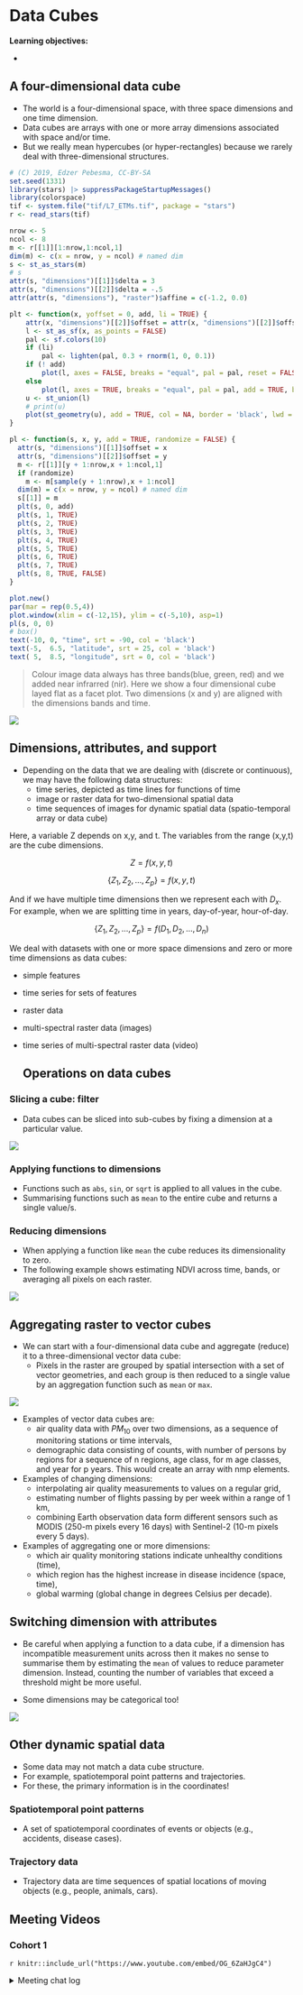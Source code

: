 # Data Cubes

**Learning objectives:**

-   

## A four-dimensional data cube {.unnumbered}

-   The world is a four-dimensional space, with three space dimensions and one time dimension.
-   Data cubes are arrays with one or more array dimensions associated with space and/or time.
-   But we really mean hypercubes (or hyper-rectangles) because we rarely deal with three-dimensional structures.

```r
# (C) 2019, Edzer Pebesma, CC-BY-SA
set.seed(1331)
library(stars) |> suppressPackageStartupMessages()
library(colorspace)
tif <- system.file("tif/L7_ETMs.tif", package = "stars")
r <- read_stars(tif)

nrow <- 5
ncol <- 8
m <- r[[1]][1:nrow,1:ncol,1]
dim(m) <- c(x = nrow, y = ncol) # named dim
s <- st_as_stars(m)
# s
attr(s, "dimensions")[[1]]$delta = 3
attr(s, "dimensions")[[2]]$delta = -.5
attr(attr(s, "dimensions"), "raster")$affine = c(-1.2, 0.0)

plt <- function(x, yoffset = 0, add, li = TRUE) {
    attr(x, "dimensions")[[2]]$offset = attr(x, "dimensions")[[2]]$offset + yoffset
    l <- st_as_sf(x, as_points = FALSE)
    pal <- sf.colors(10)
    if (li)
        pal <- lighten(pal, 0.3 + rnorm(1, 0, 0.1))
    if (! add)
        plot(l, axes = FALSE, breaks = "equal", pal = pal, reset = FALSE, border = grey(.75), key.pos = NULL, main = NULL, xlab = "time")
    else
        plot(l, axes = TRUE, breaks = "equal", pal = pal, add = TRUE, border = grey(.75))
    u <- st_union(l)
    # print(u)
    plot(st_geometry(u), add = TRUE, col = NA, border = 'black', lwd = 2.5)
}

pl <- function(s, x, y, add = TRUE, randomize = FALSE) {
  attr(s, "dimensions")[[1]]$offset = x
  attr(s, "dimensions")[[2]]$offset = y
  m <- r[[1]][y + 1:nrow,x + 1:ncol,1]
  if (randomize)
    m <- m[sample(y + 1:nrow),x + 1:ncol]
  dim(m) = c(x = nrow, y = ncol) # named dim
  s[[1]] = m
  plt(s, 0, add)
  plt(s, 1, TRUE)
  plt(s, 2, TRUE)
  plt(s, 3, TRUE)
  plt(s, 4, TRUE)
  plt(s, 5, TRUE)
  plt(s, 6, TRUE)
  plt(s, 7, TRUE)
  plt(s, 8, TRUE, FALSE)
}

plot.new()
par(mar = rep(0.5,4))
plot.window(xlim = c(-12,15), ylim = c(-5,10), asp=1)
pl(s, 0, 0)
# box()
text(-10, 0, "time", srt = -90, col = 'black')
text(-5,  6.5, "latitude", srt = 25, col = 'black')
text( 5,  8.5, "longitude", srt = 0, col = 'black')
```

> Colour image data always has three bands(blue, green, red) and we added near infrarred (nir). Here we show a four dimensional cube layed flat as a facet plot. Two dimensions (x and y) are aligned with the dimensions bands and time.

![](./images/fig-cube4d2-1.png)

## Dimensions, attributes, and support {.unnumbered}

-   Depending on the data that we are dealing with (discrete or continuous), we may have the following data structures:
    -   time series, depicted as time lines for functions of time\
    -   image or raster data for two-dimensional spatial data\
    -   time sequences of images for dynamic spatial data (spatio-temporal array or data cube)

Here, a variable Z depends on x,y, and t. The variables from the range (x,y,t) are the cube dimensions.

$$
Z = f(x,y,t)  
$$

$$
\{ Z_1, Z_2, ..., Z_p \} = f(x,y,t)
$$

And if we have multiple time dimensions then we represent each with $D_x$. For example, when we are splitting time in years, day-of-year, hour-of-day.

$$
\{ Z_1, Z_2, ..., Z_p \} = f(D_1, D_2, ... , D_n)
$$

We deal with datasets with one or more space dimensions and zero or more time dimensions as data cubes:

-   simple features

-   time series for sets of features

-   raster data

-   multi-spectral raster data (images)

-   time series of multi-spectral raster data (video)

    ## Operations on data cubes {.unnumbered}

### Slicing a cube: filter {.unnumbered}

-   Data cubes can be sliced into sub-cubes by fixing a dimension at a particular value.

![](images/fig-cube4filter-1.png)

### Applying functions to dimensions {.unnumbered}

-   Functions such as `abs`, `sin`, or `sqrt` is applied to all values in the cube.\
-   Summarising functions such as `mean` to the entire cube and returns a single value/s.

### Reducing dimensions {.unnumbered}

-   When applying a function like `mean` the cube reduces its dimensionality to zero.\
-   The following example shows estimating NDVI across time, bands, or averaging all pixels on each raster.

![](images/fig-cube4reduce-1.png)

## Aggregating raster to vector cubes {.unnumbered}

-   We can start with a four-dimensional data cube and aggregate (reduce) it to a three-dimensional vector data cube:
    -   Pixels in the raster are grouped by spatial intersection with a set of vector geometries, and each group is then reduced to a single value by an aggregation function such as `mean` or `max`.

![](images/fig-cube4agg-1.png) 

- Examples of vector data cubes are: 
  - air quality data with $PM_{10}$ over two dimensions, as a sequence of monitoring stations or time intervals,  
  - demographic data consisting of counts, with number of persons by regions for a sequence of n regions, age class, for m age classes, and year for p years. This would create an array with nmp elements. 

- Examples of changing dimensions:  
  - interpolating air quality measurements to values on a regular grid,  
  - estimating number of flights passing by per week within a range of 1 km,  
  - combining Earth observation data form different sensors such as MODIS (250-m pixels every 16 days) with Sentinel-2 (10-m pixels every 5 days).  

- Examples of aggregating one or more dimensions:  
  - which air quality monitoring stations indicate unhealthy conditions (time),  
  - which region has the highest increase in disease incidence (space, time),  
  - global warming (global change in degrees Celsius per decade). 



## Switching dimension with attributes {.unnumbered}

- Be careful when applying a function to a data cube, if a dimension has incompatible measurement units across then it makes no sense to summarise them by estimating the `mean` of values to reduce parameter dimension. Instead, counting the number of variables that exceed a threshold might be more useful. 

- Some dimensions may be categorical too! 

![](images/fig-aqdc-1.png)

## Other dynamic spatial data {.unnumbered}

- Some data may not match a data cube structure.  
- For example, spatiotemporal point patterns and trajectories.  
- For these, the primary information is in the coordinates! 

### Spatiotemporal point patterns {-}

- A set of spatiotemporal coordinates of events or objects (e.g., accidents, disease cases). 

### Trajectory data {-}

- Trajectory data are time sequences of spatial locations of moving objects (e.g., people, animals, cars). 

## Meeting Videos {.unnumbered}

### Cohort 1 {.unnumbered}

`r knitr::include_url("https://www.youtube.com/embed/OG_6ZaHJgC4")`

<details>

<summary>Meeting chat log</summary>

```         
00:11:29	Federica Gazzelloni:	start
00:25:44	Derek Sollberger (he/him):	Is LANDSAT satellite data multi-spectral?
00:39:53	Keuntae Kim:	Normalized Difference Vegetation Index
00:40:28	Keuntae Kim:	% of surface green area
01:06:40	Keuntae Kim:	👍
01:06:42	Gabby:	stop
```

</details>
